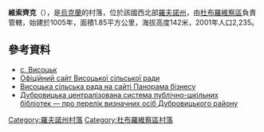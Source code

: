 {{coord|51|43|18|N|26|39|3|E|scale:30000|display=title}}

'''維索齊克'''（{{lang-uk|Висоцьк}}），是[[烏克蘭|烏克蘭]]的村落，位於該國西北部[[羅夫諾州|羅夫諾州]]，由[[杜布羅維察區|杜布羅維察區]]負責管轄，始建於1005年，面積1.85平方公里，海拔高度142米，2001年人口2,235。

==參考資料==
* [http://w1.c1.rada.gov.ua/pls/z7503/A005?rdat1=13.04.2014&rf7571=27503 с. Висоцьк]
* [https://web.archive.org/web/20160110004128/http://vysotsk.org.ua/ Офіційний сайт Висоцької сільської ради]
* [http://panorama.biz.ua/index.php?obl=16&rn=6&id=19477&m=biz&d=detail&lang=ua Висоцька сільська рада на сайті Панорама бізнесу] {{Wayback|url=http://panorama.biz.ua/index.php?obl=16&rn=6&id=19477&m=biz&d=detail&lang=ua |date=20160303220501 }}
* [http://dubrovitsa.libr.rv.ua/dutyacha/lit_karta.php Дубровицька централізована система публічно-шкільних бібліотек — про перелік визначних осіб Дубровицького району]{{dead link|date=2018年4月 |bot=InternetArchiveBot |fix-attempted=yes }}

{{DEFAULTSORT:Висоцьк}}
[[Category:羅夫諾州村落|Category:羅夫諾州村落]]
[[Category:杜布羅維察區村落|Category:杜布羅維察區村落]]


{{Rivne-geo-stub}}